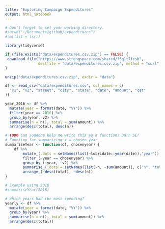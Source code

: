 ```yaml
---
title: "Exploring Campaign Expenditures"
output: html_notebook
---
```


```r
# Don't forget to set your working directory.
#setwd("~/Documents/github/expenditures")
#rm(list = ls())
```

```r
library(tidyverse)
```

```r
if (file.exists("data/expenditures.csv.zip") == FALSE) {
 download.file("https://www.strongspace.com/shared/f5g1t7fcsb", 
               destfile = "data/expenditures.csv.zip", method = "curl") 
}

unzip("data/expenditures.csv.zip", exdir = "data")

df <- read_csv("data/expenditures.csv", col_names = c(
  "v1", "v2", "street", "city", "state", "date", "amount", "cat"
))
```

```r
year_2016 <- df %>%
  mutate(year = format(date, "%Y")) %>%
  filter(year == 2016) %>%
  group_by(year, v2) %>%
  summarise(n = n(), total = sum(amount)) %>%
  arrange(desc(total), desc(n))

# TODO Can someone help me write this as a function? Darn SE!
# Function for summarizing x = chosen year
summariseYear <- function(df, chosenyear) {
    df %>%
        mutate_(.dots = setNames(list(~lubridate::year(date)),"year")) %>%
        filter_(~year == chosenyear) %>%
        group_by_(~year, ~v2) %>%
        summarise_(.dots = setNames(list(~n, ~sum(amount)), c("n", "total"))) %>%
        arrange_(~desc(total), ~desc(n))
}

# Example using 2016
#summariseYear(2016)
```

```r
# Which years had the most spending?
yearly <- df %>%
  mutate(year = format(date, "%Y")) %>%
  group_by(year) %>%
  summarise(n = n(), total = sum(amount)) %>%
  arrange(desc(total))
```
